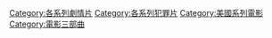 [[Category:各系列劇情片|Category:各系列劇情片]]
[[Category:各系列犯罪片|Category:各系列犯罪片]]
[[Category:美國系列電影|Category:美國系列電影]]
[[Category:電影三部曲|Category:電影三部曲]]
